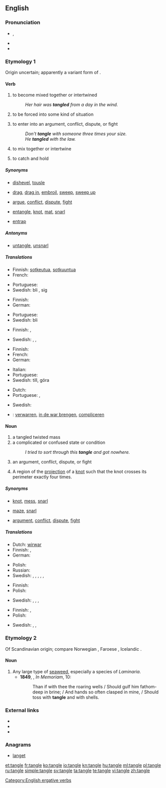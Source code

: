 ==English==
{{wikipedia}}

===Pronunciation===
* {{a|UK}} {{IPA|/ˈtaŋ.ɡəl/}}, {{SAMPA|/"taN.g@l/}}
* {{audio|en-us-tangle.ogg|Audio (US)}}
* {{rhymes|æŋɡəl}}

===Etymology 1===
Origin uncertain; apparently a variant form of {{term|tagle}}.

====Verb====
{{en-verb|tangl|es}}

# {{intransitive}} to become mixed together or intertwined
#: ''Her hair was '''tangled''' from a day in the wind.''
# {{intransitive}} to be forced into some kind of situation
# {{intransitive}} to enter into an argument, conflict, dispute, or fight
#: ''Don't '''tangle''' with someone three times your size.''
#: ''He '''tangled''' with the law.''
# {{transitive}} to mix together or intertwine
# {{transitive}} to catch and hold

=====Synonyms=====
* {{sense|to become mixed together or intertwined}} [[dishevel]], [[tousle]]
* {{sense|to be forced into some kind of situation}} [[drag]], [[drag in]], [[embroil]], [[sweep]], [[sweep up]]
* {{sense|to enter into an argument, conflict, dispute, or fight}} [[argue]], [[conflict]], [[dispute]], [[fight]]
* {{sense|to mix together or intertwine}} [[entangle]], [[knot]], [[mat]], [[snarl]]
* {{sense|to catch and hold}} [[entrap]]

=====Antonyms=====
* {{sense|to mix together or intertwine}} [[untangle]], [[unsnarl]]

=====Translations=====
{{trans-top|to become mixed together or intertwined}}
* Finnish: [[sotkeutua]], [[sotkuuntua]]
* French: {{t+|fr|emmêler}}
{{trans-mid}}
* Portuguese: {{t|pt|enrolar-se}}
* Swedish: bli {{t|sv|tilltrasslad}}, {{t|sv|trassla}} sig
{{trans-bottom}}

{{trans-top|to be forced into some kind of situation}}
* Finnish: {{t-|fi|sotkeutua}}
* German: {{t|de|sich verstricken}}
{{trans-mid}}
* Portuguese: {{t|pt|ser empurrado}}
* Swedish: bli {{t|sv|insnärjd}}
{{trans-bottom}}

{{trans-top|to enter into an argument, conflict, dispute, or fight}}
* Finnish: {{t+|fi|riidellä}}, {{t-|fi|tapella}}
{{trans-mid}}
* Swedish: {{t|sv|gräla}}, {{t|sv|bråka}}, {{t|sv|tampas}}
{{trans-bottom}}

{{trans-top|to mix together or intertwine}}
* Finnish: {{t+|fi|sotkea}}
* French: {{t+|fr|compliquer}}
* German: {{t|de|verwirren}}
{{trans-mid}}
* Italian: {{t|it|intrecciare}}
* Portuguese: {{t+|pt|emaranhar}}
* Swedish: {{t|sv|trassla}} till, göra {{t|sv|trasslig}}
{{trans-bottom}}

{{trans-top|to catch and hold}}
* Dutch: {{t|nl|verstrikken}}
* Portuguese: {{t|pt|capturar}}, {{t|pt|pegar}}
{{trans-mid}}
* Swedish: {{t+|sv|snärja}}
{{trans-bottom}}

{{checktrans-top}}
* {{ttbc|nl}}: [[verwarren]], [[in de war brengen]], [[compliceren]]
{{trans-bottom}}

====Noun====
{{en-noun}}

# a tangled twisted mass
# a complicated or confused state or condition
#: ''I tried to sort through this '''tangle''' and got nowhere.''
# an argument, conflict, dispute, or fight
# {{mathematics}} A region of the [[projection]] of a [[knot]] such that the knot crosses its perimeter exactly four times.

=====Synonyms=====
* {{sense|tangled twisted mass}} [[knot]], [[mess]], [[snarl]]
* {{sense|complicated or confused state or condition}} [[maze]], [[snarl]]
* {{sense|argument, conflict, dispute, or fight}} [[argument]], [[conflict]], [[dispute]], [[fight]]

=====Translations=====
{{trans-top|tangled twisted mass}}
* Dutch: [[wirwar]] {{m}}
* Finnish: {{t-|fi|sotku}}, {{t+|fi|vyyhti}}
* German: {{t|de|Wirrwarr|m|n}}
{{trans-mid}}
* Polish: {{t+|pl|plątanina|f}}
* Russian: {{t|ru|путаница|f|tr=putanica|sc=Cyrl}}
* Swedish: {{t|sv|bråte|c}}, {{t|sv|härva|c}}, {{t+|sv|röra|c}}, {{t|sv|oreda|c}}, {{t|sv|trassel|n}}, {{t|sv|virrvarr|n}}
{{trans-bottom}}

{{trans-top|complicated or confused state or condition}}
* Finnish: {{t-|fi|sotku}}
* Polish: {{t|pl|zamęt|m}}
{{trans-mid}}
* Swedish: {{t|sv|härva|c}}, {{t+|sv|röra|c}}, {{t|sv|trassel|n}}, {{t|sv|virrvarr|n}}
{{trans-bottom}}

{{trans-top|argument, conflict, dispute, or fight}}
* Finnish: {{t+|fi|riita}}, {{t+|fi|tappelu}}
* Polish: {{t+|pl|konflikt|m}}
{{trans-mid}}
* Swedish: {{t+|sv|bråk|n}}, {{t+|sv|gräl|n}}, {{t+|sv|konflikt|c}}
{{trans-bottom}}

===Etymology 2===
Of Scandinavian origin; compare Norwegian {{term|tongul}}, Faroese {{term|tongul}}, Icelandic {{term|þöngull}}.

====Noun====
{{en-noun}}

# Any large type of [[seaweed]], especially a species of ''Laminaria''.
#* '''1849''', {{w|Alfred, Lord Tennyson}}, ''In Memoriam'', 10:
#*: Than if with thee the roaring wells / Should gulf him fathom-deep in brine; / And hands so often clasped in mine, / Should toss with '''tangle''' and with shells.

===External links===
* {{R:Webster 1913}}
* {{R:Century 1911}}
* {{R:OneLook}}

===Anagrams===
* [[langet#English|langet]]

[[Category:English ergative verbs]]

[[et:tangle]]
[[fr:tangle]]
[[ko:tangle]]
[[io:tangle]]
[[kn:tangle]]
[[hu:tangle]]
[[ml:tangle]]
[[pl:tangle]]
[[ru:tangle]]
[[simple:tangle]]
[[sv:tangle]]
[[ta:tangle]]
[[te:tangle]]
[[vi:tangle]]
[[zh:tangle]]